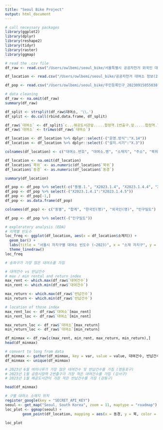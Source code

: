 ```yaml
---
title: "Seoul Bike Project"
output: html_document
---
```


```r
# call necessary packages
library(ggplot2)
library(dplyr)
library(reshape2)
library(tidyr)
library(raster)
library(ggmap)

# read the .csv file
df_raw <- read.csv("/Users/owlbemi/seoul_bike/서울특별시 공공자전거 외국인 대여정보(월별)_23.1-6.csv", fileEncoding = "CP949", encoding = "UTF-8")

df_location <- read.csv("/Users/owlbemi/seoul_bike/공공자전거 대여소 정보(23.06월 기준).csv", fileEncoding = "CP949", encoding = "UTF-8")

df_pop <- read.csv("/Users/owlbemi/seoul_bike/주민등록인구_20230915055038.csv")

# data cleaning
df_raw <- na.omit(df_raw)
summary(df_raw)

df_split <- strsplit(df_raw$대여소, '\\.')
df_split <- do.call(rbind.data.frame, df_split)

df_raw$`대여소` <- df_split$`c...해공도서관앞.....합정역.1번출구.앞.....합정역.7번출구.앞...`
df_raw$`대여소` <- trimws(df_raw$`대여소`)

df_location <- df_location %>% dplyr::select(-("운영.방식":"X.14"))
df_location <- df_location %>% dplyr::select(-("설치.시기":"X.3"))

colnames(df_location) <- c("대여소.번호", "대여소.명", "소재지", "주소", "북위", "동경")

df_location <- na.omit(df_location)
df_location$`북위` <- as.numeric(df_location$`북위`)
df_location$`동경` <- as.numeric(df_location$`동경`)

summary(df_location)

df_pop <- df_pop %>% select(-c("동별.1.", "X2023.1.4", "X2023.1.4.4", "X2023.2.4"))
df_pop <- df_pop %>% select(-("X2023.1.4.1":"X2023.1.4.5"))
df_pop <- df_pop[-1,]
df_pop <- as.data.frame(df_pop)

colnames(df_pop) <- c("동별", "합계", "한국인(명)", "외국인(명)", "인구밀도")

df_pop <- df_pop %>% select(-("인구밀도"))
```
```r
# exploratory analysis (EDA)
# 지역별 빈도수
loc_freq <- ggplot(df_location, aes(x = df_location$소재지)) +
  geom_bar() +
  labs(title = "서울시 자치구별 대여소 빈도수 (~2023)", x = "소재 자치구", y = "빈도수") +
  theme_linedraw()
loc_freq

# 송파구가 가장 많은 대여소를 가짐

# 대여건수 vs 반납건수
# max / min rental and return index
max_rent <- which.max(df_raw$`대여건수`)
min_rent <- which.min(df_raw$`대여건수`)

max_return <- which.max(df_raw$`반납건수`)
min_return <- which.min(df_raw$`반납건수`)

# location of those index
max_rent_loc <- df_raw$`대여소`[max_rent]
min_rent_loc <- df_raw$`대여소`[min_rent]

max_return_loc <- df_raw$`대여소`[max_return]
min_return_loc <- df_raw$`대여소`[min_return]

df_minmax <- df_raw[c(max_rent, min_rent, max_return, min_return),]
head(df_minmax)

# convert to long from data
df_minmax <- gather(df_minmax, key = var, value = value, 대여건수, 반납건수)
df_minmax <- unique(df_minmax)

# 2023년 6월 여의나루가 가장 많은 대여건수 및 반납건수를 가짐 (영등포구)
# 2023년 1월 공항시장역 2번출구가 가장 적은 대여건수를 가짐 (강서구)
# 2023년 1월 해공도서관이 가장 적은 반납건수를 가짐 (강동구)

head(df_minmax)

# 구별 대여소 소재지 위치
register_google(key = "SECRET_API_KEY")
seoul <- get_map("Seoul, South Korea", zoom = 11, maptype = "roadmap")
loc_plot <- ggmap(seoul) +
        geom_point(df_location, mapping = aes(x = 동경, y = 북, color = 소재지))

loc_plot
```